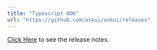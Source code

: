 ---
title: "Typescript ADK"
url: "https://github.com/askui/askui/releases"
---

[Click Here]("https://github.com/askui/askui/releases") to see the release notes.